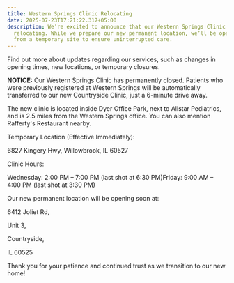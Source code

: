 ```yaml
---
title: Western Springs Clinic Relocating
date: 2025-07-23T17:21:22.317+05:00
description: We’re excited to announce that our Western Springs Clinic is
  relocating. While we prepare our new permanent location, we’ll be operating
  from a temporary site to ensure uninterrupted care.
---
```

Find out more about updates regarding our services, such as changes in opening times, new locations, or temporary closures.

**NOTICE:** Our Western Springs Clinic has permanently closed. Patients who were previously registered at Western Springs will be automatically transferred to our new Countryside Clinic, just a 6-minute drive away.

The new clinic is located inside Dyer Office Park, next to Allstar Pediatrics, and is 2.5 miles from the Western Springs office. You can also mention Rafferty's Restaurant nearby.

Temporary Location (Effective Immediately):

6827 Kingery Hwy, Willowbrook, IL 60527

Clinic Hours:

Wednesday: 2:00 PM – 7:00 PM (last shot at 6:30 PM)Friday: 9:00 AM – 4:00 PM (last shot at 3:30 PM)

Our new permanent location will be opening soon at:

6412 Joliet Rd,

Unit 3,

Countryside,

IL 60525

Thank you for your patience and continued trust as we transition to our new home!
